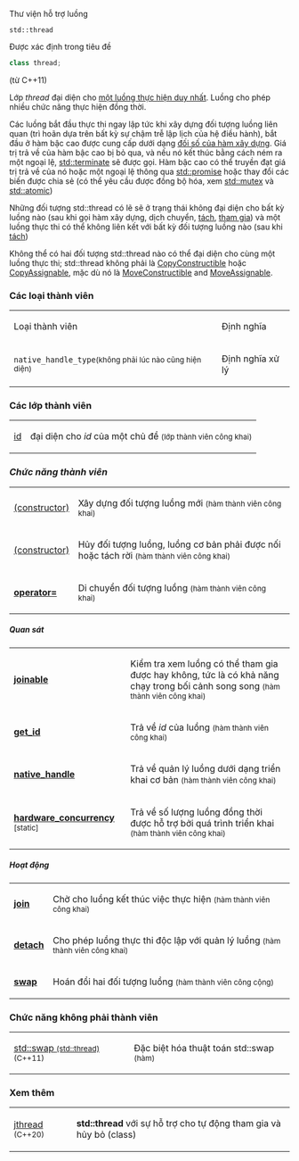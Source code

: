 Thư viện hỗ trợ luồng

<source>std::thread</source>

Được xác định trong tiêu đề <code>[https://en.cppreference.com/w/cpp/header/thread <thread>]</code>
<source lang="cpp">
class thread;
</source>
(từ C++11)

Lớp ''thread'' đại diện cho [[wikipedia:Thread_(computing)|một luồng thực hiện duy nhất]]. Luồng cho phép nhiều chức năng thực hiện đồng thời.

Các luồng bắt đầu thực thi ngay lập tức khi xây dựng đối tượng luồng liên quan (trì hoãn dựa trên bất kỳ sự chậm trễ lập lịch của hệ điều hành), bắt đầu ở hàm bậc cao được cung cấp dưới dạng [https://en.cppreference.com/w/cpp/thread/thread/thread đối số của hàm xây dựng]. Giá trị trả về của hàm bậc cao bị bỏ qua, và nếu nó kết thúc bằng cách ném ra một ngoại lệ, [https://en.cppreference.com/w/cpp/error/terminate std::terminate] sẽ được gọi. Hàm bậc cao có thể truyền đạt giá trị trả về của nó hoặc một ngoại lệ thông qua [https://en.cppreference.com/w/cpp/thread/promise std::promise] hoặc thay đổi các biến được chia sẻ (có thể yêu cầu được đồng bộ hóa, xem [https://en.cppreference.com/w/cpp/thread/mutex std::mutex] và [https://en.cppreference.com/w/cpp/atomic/atomic std::atomic])

Những đối tượng std::thread có lẽ sẽ ở trạng thái không đại diện cho bất kỳ luồng nào (sau khi gọi hàm xây dựng, dịch chuyển, [https://en.cppreference.com/w/cpp/thread/thread/detach tách], [https://en.cppreference.com/w/cpp/thread/thread/join tham gia]) và một luồng thực thi có thể không liên kết với bất kỳ đối tượng luồng nào (sau khi [https://en.cppreference.com/w/cpp/thread/thread/detach tách])

Không thể có hai đối tượng std::thread nào có thể đại diện cho cùng một luồng thực thi; std::thread không phải là [https://en.cppreference.com/w/cpp/named_req/CopyConstructible CopyConstructible] hoặc [https://en.cppreference.com/w/cpp/named_req/CopyAssignable CopyAssignable], mặc dù nó là [https://en.cppreference.com/w/cpp/named_req/MoveConstructible MoveConstructible] and [https://en.cppreference.com/w/cpp/named_req/MoveAssignable MoveAssignable].

===Các loại thành viên ===
{| class="wikitable"
|Loại thành viên
|Định nghĩa
|-
|<code>native_handle_type</code><small>(không phải lúc nào cũng hiện diện)</small>
|Định nghĩa xử lý
|}

===Các lớp thành viên===
{| class="wikitable"
|[https://en.cppreference.com/w/cpp/thread/thread/id id]
|đại diện cho ''id'' của một chủ đề
<small>(lớp thành viên công khai)</small>
|}

===''Chức năng thành viên''===
{| class="wikitable"
|[https://en.cppreference.com/w/cpp/thread/thread/thread (constructor)]
|Xây dựng đối tượng luồng mới
<small>(hàm thành viên công khai)</small> 
|-
|[https://en.cppreference.com/w/cpp/thread/thread/~thread (constructor)] 
|Hủy đối tượng luồng, luồng cơ bản phải được nối hoặc tách rời
<small>(hàm thành viên công khai)</small>
|-
|'''[https://en.cppreference.com/w/cpp/thread/thread/operator%3D operator=]'''
|Di chuyển đối tượng luồng
<small>(hàm thành viên công khai)</small>
|}

===== ''Quan sát''=====
{| class="wikitable"
| '''[https://en.cppreference.com/w/cpp/thread/thread/joinable joinable]'''
|Kiểm tra xem luồng có thể tham gia được hay không, tức là có khả năng chạy trong bối cảnh song song
<small>(hàm thành viên công khai)</small>
|-
|'''[https://en.cppreference.com/w/cpp/thread/thread/get_id get_id]'''
|Trả về ''id'' của luồng
<small>(hàm thành viên công khai)</small>
|-
|'''[https://en.cppreference.com/w/cpp/thread/thread/native_handle native_handle]'''
|Trả về quản lý luồng dưới dạng triển khai cơ bản
<small>(hàm thành viên công khai)</small>
|-
|'''[https://en.cppreference.com/w/cpp/thread/thread/hardware_concurrency hardware_concurrency]''' <small>[static]</small>
|Trả về số lượng luồng đồng thời được hỗ trợ bởi quá trình triển khai
<small>(hàm thành viên công khai)</small>
|}

=====''Hoạt động''=====
{| class="wikitable"
|'''[https://en.cppreference.com/w/cpp/thread/thread/join join]'''
|Chờ cho luồng kết thúc việc thực hiện
<small>(hàm thành viên công khai)</small>
|-
|'''[https://en.cppreference.com/w/cpp/thread/thread/detach detach]'''
|Cho phép luồng thực thi độc lập với quản lý luồng
<small>(hàm thành viên công khai)</small>
|-
|'''[https://en.cppreference.com/w/cpp/thread/thread/swap swap]'''
|Hoán đổi hai đối tượng luồng
<small>(hàm thành viên công cộng)</small>
|}

===Chức năng không phải thành viên===
{| class="wikitable"
|[https://en.cppreference.com/w/cpp/thread/thread/swap2 std::swap <small>(std::thread)</small>] <small>(C++11)</small>
|Đặc biệt hóa thuật toán std::swap
<small>(hàm)</small>
|}

===Xem thêm===
{| class="wikitable"
|[https://en.cppreference.com/w/cpp/thread/jthread jthread]
<small>(C++20)</small>
|'''std::thread''' với sự hỗ trợ cho tự động tham gia và hủy bỏ
(class)
|}
